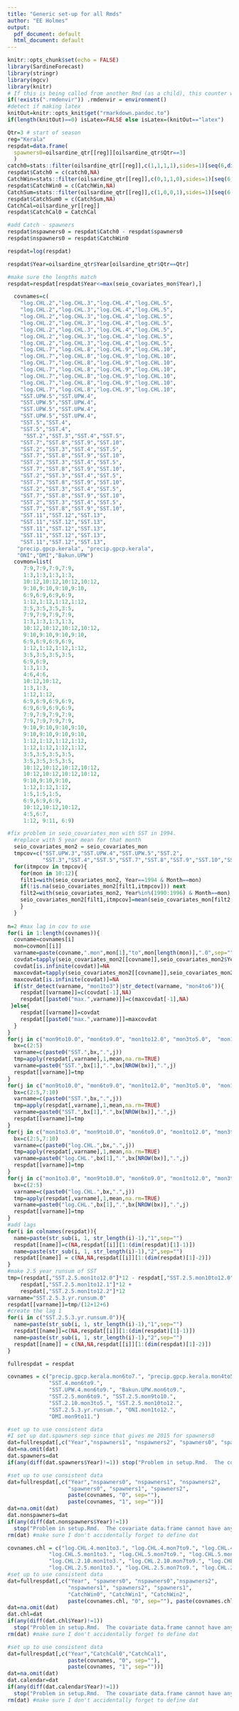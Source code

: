 ```yaml
---
title: "Generic set-up for all Rmds"
author: "EE Holmes"
output:
  pdf_document: default
  html_document: default
---
```


```r
knitr::opts_chunk$set(echo = FALSE)
library(SardineForecast)
library(stringr)
library(mgcv)
library(knitr)
# If this is being called from another Rmd (as a child), this counter will exist
if(!exists(".rmdenvir")) .rmdenvir = environment()
#detect if making latex
knitOut=knitr::opts_knit$get("rmarkdown.pandoc.to")
if(length(knitOut)==0) isLatex=FALSE else isLatex=(knitOut=="latex")
```


```r
Qtr=3 # start of season
reg="Kerala"
respdat=data.frame(
  spawners0=oilsardine_qtr[[reg]][oilsardine_qtr$Qtr==3]
  )
catch0=stats::filter(oilsardine_qtr[[reg]],c(1,1,1,1),sides=1)[seq(6,dim(oilsardine_qtr)[1],4)]
respdat$Catch0 = c(catch0,NA)
CatchWin=stats::filter(oilsardine_qtr[[reg]],c(0,1,1,0),sides=1)[seq(6,dim(oilsardine_qtr)[1],4)]
respdat$CatchWin0 = c(CatchWin,NA)
CatchSum=stats::filter(oilsardine_qtr[[reg]],c(1,0,0,1),sides=1)[seq(6,dim(oilsardine_qtr)[1],4)]
respdat$CatchSum0 = c(CatchSum,NA)
CatchCal=oilsardine_yr[[reg]]
respdat$CatchCal0 = CatchCal

#add Catch - spawners
respdat$nspawners0 = respdat$Catch0 - respdat$spawners0
respdat$nspawners0 = respdat$CatchWin0

respdat=log(respdat)

respdat$Year=oilsardine_qtr$Year[oilsardine_qtr$Qtr==Qtr]

#make sure the lengths match
respdat=respdat[respdat$Year<=max(seio_covariates_mon$Year),]

  covnames=c(
    "log.CHL.2","log.CHL.3","log.CHL.4","log.CHL.5",
    "log.CHL.2","log.CHL.3","log.CHL.4","log.CHL.5",
    "log.CHL.2","log.CHL.3","log.CHL.4","log.CHL.5",
    "log.CHL.2","log.CHL.3","log.CHL.4","log.CHL.5",
    "log.CHL.2","log.CHL.3","log.CHL.4","log.CHL.5",
    "log.CHL.2","log.CHL.3","log.CHL.4","log.CHL.5",
    "log.CHL.2","log.CHL.3","log.CHL.4","log.CHL.5",
    "log.CHL.7","log.CHL.8","log.CHL.9","log.CHL.10",
    "log.CHL.7","log.CHL.8","log.CHL.9","log.CHL.10",
    "log.CHL.7","log.CHL.8","log.CHL.9","log.CHL.10",
    "log.CHL.7","log.CHL.8","log.CHL.9","log.CHL.10",
    "log.CHL.7","log.CHL.8","log.CHL.9","log.CHL.10",
    "log.CHL.7","log.CHL.8","log.CHL.9","log.CHL.10",
    "log.CHL.7","log.CHL.8","log.CHL.9","log.CHL.10",
    "SST.UPW.5","SST.UPW.4",
    "SST.UPW.5","SST.UPW.4",
    "SST.UPW.5","SST.UPW.4",
    "SST.UPW.5","SST.UPW.4",
    "SST.5","SST.4",
    "SST.5","SST.4",
     "SST.2","SST.3","SST.4","SST.5",
    "SST.7","SST.8","SST.9","SST.10",
    "SST.2","SST.3","SST.4","SST.5",
    "SST.7","SST.8","SST.9","SST.10",
    "SST.2","SST.3","SST.4","SST.5",
    "SST.7","SST.8","SST.9","SST.10",
    "SST.2","SST.3","SST.4","SST.5",
    "SST.7","SST.8","SST.9","SST.10",
    "SST.2","SST.3","SST.4","SST.5",
    "SST.7","SST.8","SST.9","SST.10",
    "SST.2","SST.3","SST.4","SST.5",
    "SST.7","SST.8","SST.9","SST.10",
    "SST.11","SST.12","SST.13",
    "SST.11","SST.12","SST.13",
    "SST.11","SST.12","SST.13",
    "SST.11","SST.12","SST.13",
    "SST.11","SST.12","SST.13",
   "precip.gpcp.kerala", "precip.gpcp.kerala",
   "ONI","DMI","Bakun.UPW")
  covmon=list(
     7:9,7:9,7:9,7:9,
     1:3,1:3,1:3,1:3,
     10:12,10:12,10:12,10:12,
     9:10,9:10,9:10,9:10,
     6:9,6:9,6:9,6:9,
     1:12,1:12,1:12,1:12,
     3:5,3:5,3:5,3:5,
     7:9,7:9,7:9,7:9,
     1:3,1:3,1:3,1:3,
     10:12,10:12,10:12,10:12,
     9:10,9:10,9:10,9:10,
     6:9,6:9,6:9,6:9,
     1:12,1:12,1:12,1:12,
     3:5,3:5,3:5,3:5,
     6:9,6:9,
     1:3,1:3,
     4:6,4:6,
     10:12,10:12,
     1:3,1:3,
     1:12,1:12,
     6:9,6:9,6:9,6:9,
     6:9,6:9,6:9,6:9,
     7:9,7:9,7:9,7:9,
     7:9,7:9,7:9,7:9,
     9:10,9:10,9:10,9:10,
     9:10,9:10,9:10,9:10,
     1:12,1:12,1:12,1:12,
     1:12,1:12,1:12,1:12,
     3:5,3:5,3:5,3:5,
     3:5,3:5,3:5,3:5,
     10:12,10:12,10:12,10:12,
     10:12,10:12,10:12,10:12,
     9:10,9:10,9:10,
     1:12,1:12,1:12,
     1:5,1:5,1:5,
     6:9,6:9,6:9,
     10:12,10:12,10:12,
     4:5,6:7,
     1:12, 9:11, 6:9)

#fix problem in seio_covariates_mon with SST in 1994.
  #replace with 5 year mean for that month
  seio_covariates_mon2 = seio_covariates_mon
  tmpcov=c("SST.UPW.3","SST.UPW.4","SST.UPW.5","SST.2",
           "SST.3","SST.4","SST.5","SST.7","SST.8","SST.9","SST.10","SST.11","SST.12","SST.13")
  for(itmpcov in tmpcov){
    for(mon in 10:12){
    filt1=with(seio_covariates_mon2, Year==1994 & Month==mon)
    if(!is.na(seio_covariates_mon2[filt1,itmpcov])) next
    filt2=with(seio_covariates_mon2, Year%in%(1990:1996) & Month==mon)
    seio_covariates_mon2[filt1,itmpcov]=mean(seio_covariates_mon[filt2,itmpcov], na.rm=TRUE)
    }
  }
     
n=2 #max lag in cov to use
for(i in 1:length(covnames)){
  covname=covnames[i]
  mon=covmon[[i]]
  varname=paste(covname,".mon",mon[1],"to",mon[length(mon)],".0",sep="")
  covdat=tapply(seio_covariates_mon2[[covname]],seio_covariates_mon2$Year,function(x){mean(x[mon],na.rm=TRUE)})
  covdat[is.infinite(covdat)]=NA
  maxcovdat=tapply(seio_covariates_mon2[[covname]],seio_covariates_mon2$Year,function(x){max(x[mon],na.rm=TRUE)})
  maxcovdat[is.infinite(covdat)]=NA  
  if(str_detect(varname, "mon1to3")|str_detect(varname, "mon4to6")){
    respdat[[varname]]=c(covdat[-1],NA)
    respdat[[paste0("max.",varname)]]=c(maxcovdat[-1],NA)
 }else{
    respdat[[varname]]=covdat
    respdat[[paste0("max.",varname)]]=maxcovdat
  }
}
for(j in c("mon9to10.0", "mon6to9.0", "mon1to12.0", "mon3to5.0",  "mon10to12.0",  "mon7to9.0")){
  bx=c(2:5)
  varname=c(paste0("SST.",bx,".",j))
  tmp=apply(respdat[,varname],1,mean,na.rm=TRUE)
  varname=paste0("SST.",bx[1],".",bx[NROW(bx)],".",j)
  respdat[[varname]]=tmp
}
for(j in c("mon9to10.0", "mon6to9.0", "mon1to12.0", "mon3to5.0",  "mon10to12.0",  "mon7to9.0")){
  bx=c(2:5,7:10)
  varname=c(paste0("SST.",bx,".",j))
  tmp=apply(respdat[,varname],1,mean,na.rm=TRUE)
  varname=paste0("SST.",bx[1],".",bx[NROW(bx)],".",j)
  respdat[[varname]]=tmp
}
for(j in c("mon1to3.0", "mon9to10.0", "mon6to9.0", "mon1to12.0", "mon3to5.0",  "mon10to12.0",  "mon7to9.0")){
  bx=c(2:5,7:10)
  varname=c(paste0("log.CHL.",bx,".",j))
  tmp=apply(respdat[,varname],1,mean,na.rm=TRUE)
  varname=paste0("log.CHL.",bx[1],".",bx[NROW(bx)],".",j)
  respdat[[varname]]=tmp
}
for(j in c("mon1to3.0", "mon9to10.0", "mon6to9.0", "mon1to12.0", "mon3to5.0",  "mon10to12.0",  "mon7to9.0")){
  bx=c(2:5)
  varname=c(paste0("log.CHL.",bx,".",j))
  tmp=apply(respdat[,varname],1,mean,na.rm=TRUE)
  varname=paste0("log.CHL.",bx[1],".",bx[NROW(bx)],".",j)
  respdat[[varname]]=tmp
}
#add lags
for(i in colnames(respdat)){
  name=paste(str_sub(i, 1, str_length(i)-1),"1",sep="")
  respdat[[name]]=c(NA,respdat[[i]][1:(dim(respdat)[1]-1)])
  name=paste(str_sub(i, 1, str_length(i)-1),"2",sep="")
  respdat[[name]] = c(NA,NA,respdat[[i]][1:(dim(respdat)[1]-2)])
}
#make 2.5 year runsum of SST
tmp=(respdat[,"SST.2.5.mon1to12.0"]*12 - respdat[,"SST.2.5.mon10to12.0"]*3 - respdat[,"SST.2.5.mon7to9.0"]*3) +
    respdat[,"SST.2.5.mon1to12.1"]*12 +
    respdat[,"SST.2.5.mon1to12.2"]*12
varname="SST.2.5.3.yr.runsum.0"
respdat[[varname]]=tmp/(12+12+6)
#create the lag 1
for(i in c("SST.2.5.3.yr.runsum.0")){
  name=paste(str_sub(i, 1, str_length(i)-1),"1",sep="")
  respdat[[name]]=c(NA,respdat[[i]][1:(dim(respdat)[1]-1)])
  name=paste(str_sub(i, 1, str_length(i)-1),"2",sep="")
  respdat[[name]] = c(NA,NA,respdat[[i]][1:(dim(respdat)[1]-2)])
}

fullrespdat = respdat
```

```r
covnames = c("precip.gpcp.kerala.mon6to7.", "precip.gpcp.kerala.mon4to5.", 
             "SST.4.mon6to9.", 
             "SST.UPW.4.mon6to9.", "Bakun.UPW.mon6to9.",
             "SST.2.5.mon6to9.", "SST.2.5.mon9to10.",
             "SST.2.10.mon3to5.", "SST.2.5.mon10to12.",
             "SST.2.5.3.yr.runsum.", "ONI.mon1to12.",
             "DMI.mon9to11.")
```

```r
#set up to use consistent data
#I set up dat.spawners sep since that gives me 2015 for spawners0
dat=fullrespdat[,c("Year","nspawners1", "nspawners2", "spawners0", "spawners1", "spawners2", paste(covnames, "0", sep=""), paste(covnames, "1", sep=""))]
dat=na.omit(dat)
dat.spawners=dat
if(any(diff(dat.spawners$Year)!=1)) stop("Problem in setup.Rmd.  The covariate data.frame cannot have any missing years.")
```

```r
#set up to use consistent data
dat=fullrespdat[,c("Year","nspawners0", "nspawners1", "nspawners2", 
                   "spawners0", "spawners1", "spawners2", 
                   paste(covnames, "0", sep=""), 
                   paste(covnames, "1", sep=""))]
dat=na.omit(dat)
dat.nonspawners=dat
if(any(diff(dat.nonspawners$Year)!=1))
  stop("Problem in setup.Rmd.  The covariate data.frame cannot have any missing years.")
rm(dat) #make sure I don't accidentally forget to define dat
```

```r
covnames.chl = c("log.CHL.4.mon1to3.", "log.CHL.4.mon7to9.", "log.CHL.4.mon10to12.",
             "log.CHL.5.mon1to3.", "log.CHL.5.mon7to9.", "log.CHL.5.mon10to12.",
             "log.CHL.2.10.mon1to3.", "log.CHL.2.10.mon7to9.", "log.CHL.2.10.mon10to12.",
             "log.CHL.2.5.mon1to3.", "log.CHL.2.5.mon7to9.", "log.CHL.2.5.mon10to12.")
#set up to use consistent data
dat=fullrespdat[,c("Year", "spawners0", "nspawners0","nspawners2",
                   "nspawners1", "spawners2", "spawners1",
                   "CatchWin0", "CatchWin1", "CatchWin2",
                   paste(covnames.chl, "0", sep=""), paste(covnames.chl, "1", sep=""))]
dat=na.omit(dat)
dat.chl=dat
if(any(diff(dat.chl$Year)!=1))
  stop("Problem in setup.Rmd.  The covariate data.frame cannot have any missing years.")
rm(dat) #make sure I don't accidentally forget to define dat
```

```r
#set up to use consistent data
dat=fullrespdat[,c("Year","CatchCal0","CatchCal1",
                   paste(covnames, "0", sep=""), 
                   paste(covnames, "1", sep=""))]
dat=na.omit(dat)
dat.calendar=dat
if(any(diff(dat.calendar$Year)!=1))
  stop("Problem in setup.Rmd.  The covariate data.frame cannot have any missing years.")
rm(dat) #make sure I don't accidentally forget to define dat
```
